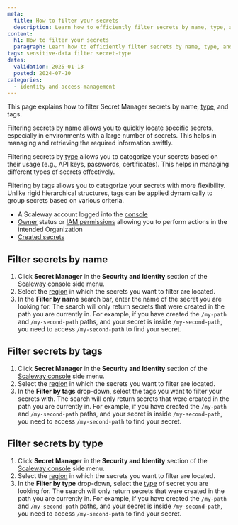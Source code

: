 ```yaml
---
meta:
  title: How to filter your secrets
  description: Learn how to efficiently filter secrets by name, type, and tags with our detailed documentation, and enhance your security practices.
content:
  h1: How to filter your secrets
  paragraph: Learn how to efficiently filter secrets by name, type, and tags with our detailed documentation, and enhance your security practices.
tags: sensitive-data filter secret-type
dates:
  validation: 2025-01-13
  posted: 2024-07-10
categories:
  - identity-and-access-management
---
```


This page explains how to filter Secret Manager secrets by name, [type](/secret-manager/concepts/#secret-types), and tags.

Filtering secrets by name allows you to quickly locate specific secrets, especially in environments with a large number of secrets. This helps in managing and retrieving the required information swiftly.

Filtering secrets by [type](/secret-manager/concepts/#secret-types) allows you to categorize your secrets based on their usage (e.g., API keys, passwords, certificates). This helps in managing different types of secrets effectively.

Filtering by tags allows you to categorize your secrets with more flexibility. Unlike rigid hierarchical structures, tags can be applied dynamically to group secrets based on various criteria.

<Macro id="requirements" />

- A Scaleway account logged into the [console](https://console.scaleway.com)
- [Owner](/iam/concepts/#owner) status or [IAM permissions](/iam/concepts/#permission) allowing you to perform actions in the intended Organization
- [Created secrets](/secret-manager/how-to/create-secret/)


## Filter secrets by name

1. Click **Secret Manager** in the **Security and Identity** section of the [Scaleway console](https://console.scaleway.com/) side menu.
2. Select the [region](/secret-manager/concepts/#region) in which the secrets you want to filter are located.
3. In the **Filter by name** search bar, enter the name of the secret you are looking for.
    <Message type="important">
     The search will only return secrets that were created in the path you are currently in. For example, if you have created the `/my-path` and `/my-second-path` paths, and your secret is inside `/my-second-path`, you need to access `/my-second-path` to find your secret.
    </Message>

## Filter secrets by tags

1. Click **Secret Manager** in the **Security and Identity** section of the [Scaleway console](https://console.scaleway.com/) side menu.
2. Select the [region](/secret-manager/concepts/#region) in which the secrets you want to filter are located.
3. In the **Filter by tags** drop-down, select the tags you want to filter your secrets with.
    <Message type="important">
     The search will only return secrets that were created in the path you are currently in. For example, if you have created the `/my-path` and `/my-second-path` paths, and your secret is inside `/my-second-path`, you need to access `/my-second-path` to find your secret.
    </Message>


## Filter secrets by type

1. Click **Secret Manager** in the **Security and Identity** section of the [Scaleway console](https://console.scaleway.com/) side menu.
2. Select the [region](/secret-manager/concepts/#region) in which the secrets you want to filter are located.
3. In the **Filter by type** drop-down, select the [type](/secret-manager/concepts/#secret-types) of secret you are looking for.
    <Message type="important">
     The search will only return secrets that were created in the path you are currently in. For example, if you have created the `/my-path` and `/my-second-path` paths, and your secret is inside `/my-second-path`, you need to access `/my-second-path` to find your secret.
    </Message>

